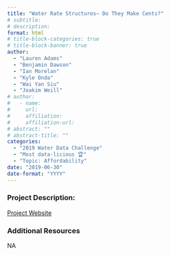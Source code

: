```yaml
---
title: "Water Rate Structures– Do They Make Cents?"
# subtitle: 
# description: 
format: html
# title-block-categories: true
# title-block-banner: true
author: 
  - "Lauren Adams"
  - "Benjamin Dawson"
  - "Ian Morelan"
  - "Kyle Onda"
  - "Wai Yan Siu"
  - "Joakim Weill"
# author:
#   - name: 
#     url: 
#     affiliation: 
#     affiliation-url:
# abstract: ""
# abstract-title: ""
categories: 
  - "2019 Water Data Challenge"
  - "Most data-licious 🏆"
  - "Topic: Affordability"
date: "2019-06-30"
date-format: "YYYY"
---
```


<!-- COMMENT
## params_NOTUSED-proj_title

#### Year: params_NOTUSED-year

#### Topics: params_NOTUSED-topics

#### Awards: params_NOTUSED-awards

#### Team Members: params_NOTUSED-team_members
UNCOMMENT -->

### Project Description:

[Project Website](https://ianartmor.github.io/ca_owrs/)

### Additional Resources

NA

